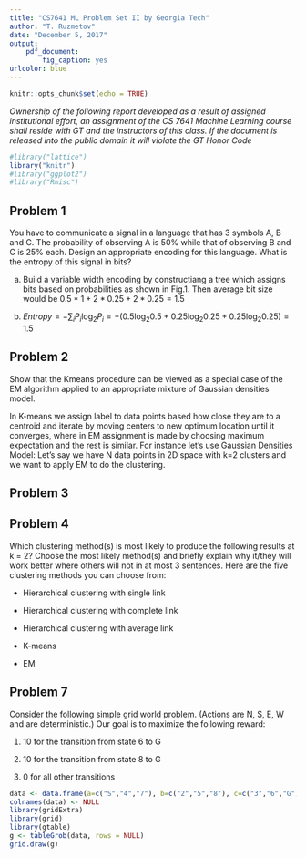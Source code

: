 ```yaml
---
title: "CS7641 ML Problem Set II by Georgia Tech"
author: "T. Ruzmetov"
date: "December 5, 2017"
output:
    pdf_document:
        fig_caption: yes
urlcolor: blue
---
```


\fontfamily{cmr}
\fontsize{11}{18}
\selectfont


```r
knitr::opts_chunk$set(echo = TRUE)
```

*Ownership of the following report developed as a result of assigned institutional effort, an assignment of the CS 7641 Machine Learning course shall reside with GT and the instructors of this class. If the document is released into the public domain it will violate the GT Honor Code*

```r
#library("lattice")
library("knitr")
#library("ggplot2")
#library("Rmisc")
```



## Problem 1

You have to communicate a signal in a language that has 3 symbols A, B and C. The probability of
observing A is 50% while that of observing B and C is 25% each. Design an appropriate encoding for this
language. What is the entropy of this signal in bits?

\begin{figure}
    \center
        \includegraphics[width=5.0cm]{plots/prob1.png}
    \center
  \caption{}
  \label{fig:tree}
\end{figure}

a. Build a variable width encoding by constructiang a tree which assigns bits based on probabilities as shown in Fig.1. 
   Then average bit size would be $0.5*1 + 2*0.25 + 2*0.25 = 1.5$

b. $Entropy=-\sum_{i} P_{i} \log_{2}P_{i} = -( 0.5 \log_{2} 0.5 + 0.25 \log_{2} 0.25 +  0.25 \log_{2} 0.25) = 1.5$


\pagebreak

## Problem 2

Show that the Kmeans procedure can be viewed as a special case of the EM algorithm applied to an
appropriate mixture of Gaussian densities model.

In K-means we assign label to data points based how close they are to a centroid and iterate by moving centers
to new optimum location until it converges, where in EM assignment is made by choosing maximum expectation and the
rest is similar.
For instance let's use Gaussian Densities Model:
Let's say we have N data points in 2D space with k=2 clusters and we want to apply EM to do the clustering. 


\pagebreak



## Problem 3

\begin{figure}
    \center
        \includegraphics[width=12.0cm]{plots/pca.pdf}
    \center
  \caption{Here we show 6x6(left plot) easy and 13x13(right plot) hard grid world problem topologies. As depicted, grey circle is the agent and
  blue square at top right corner is final destination.}
  \label{fig:pca}
\end{figure}


\pagebreak

## Problem 4

Which clustering method(s) is most likely to produce the following results at k = 2? Choose the most
likely method(s) and briefly explain why it/they will work better where others will not in at most 3
sentences. Here are the five clustering methods you can choose from:
 
 * Hierarchical clustering with single link
 
 * Hierarchical clustering with complete link
 
 * Hierarchical clustering with average link
 
 * K-means

 * EM

\begin{figure}
    \center
        \includegraphics[width=14.0cm]{plots/clusters.pdf}
   \center
  \caption{}
  \label{fig:blobs}
\end{figure}

\pagebreak


## Problem 7

Consider the following simple grid world problem. (Actions are N, S, E, W and are deterministic.) Our
goal is to maximize the following reward:

1. 10 for the transition from state 6 to G

2. 10 for the transition from state 8 to G

3. 0 for all other transitions

\center

```r
data <- data.frame(a=c("S","4","7"), b=c("2","5","8"), c=c("3","6","G") )
colnames(data) <- NULL
library(gridExtra)
library(grid)
library(gtable)
g <- tableGrob(data, rows = NULL)
grid.draw(g)
```

\endcenter

